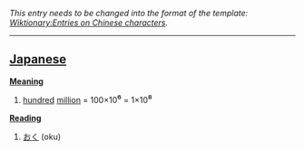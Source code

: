 ''This entry needs to be changed into the format of the template: [[Wiktionary:Entries on Chinese characters]].''
----

== [[Japanese]] ==

'''[[Meaning]]'''
# [[hundred]] [[million]] = 100×10<big>⁶</big> = 1×10<big>⁸</big>

'''[[Reading]]'''
# [[おく]] (oku)